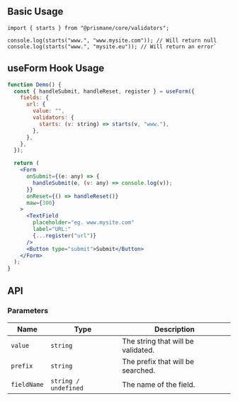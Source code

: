 ## Basic Usage

```tsx
import { starts } from "@prismane/core/validators";

console.log(starts("www.", "www.mysite.com")); // Will return null
console.log(starts("www.", "mysite.eu")); // Will return an error`
```

## useForm Hook Usage

```jsx
function Demo() {
  const { handleSubmit, handleReset, register } = useForm({
    fields: {
      url: {
        value: "",
        validators: {
          starts: (v: string) => starts(v, "www."),
        },
      },
    },
  });

  return (
    <Form
      onSubmit={(e: any) => {
        handleSubmit(e, (v: any) => console.log(v));
      }}
      onReset={() => handleReset()}
      maw={300}
    >
      <TextField
        placeholder="eg. www.mysite.com"
        label="URL:"
        {...register("url")}
      />
      <Button type="submit">Submit</Button>
    </Form>
  );
}
```

## API

### Parameters

| Name        | Type                 | Description                        |
| ----------- | -------------------- | ---------------------------------- |
| `value`     | `string`             | The string that will be validated. |
| `prefix`    | `string`             | The prefix that will be searched.  |
| `fieldName` | `string / undefined` | The name of the field.             |
